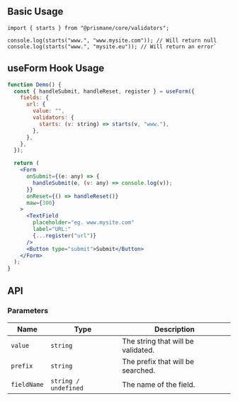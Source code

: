 ## Basic Usage

```tsx
import { starts } from "@prismane/core/validators";

console.log(starts("www.", "www.mysite.com")); // Will return null
console.log(starts("www.", "mysite.eu")); // Will return an error`
```

## useForm Hook Usage

```jsx
function Demo() {
  const { handleSubmit, handleReset, register } = useForm({
    fields: {
      url: {
        value: "",
        validators: {
          starts: (v: string) => starts(v, "www."),
        },
      },
    },
  });

  return (
    <Form
      onSubmit={(e: any) => {
        handleSubmit(e, (v: any) => console.log(v));
      }}
      onReset={() => handleReset()}
      maw={300}
    >
      <TextField
        placeholder="eg. www.mysite.com"
        label="URL:"
        {...register("url")}
      />
      <Button type="submit">Submit</Button>
    </Form>
  );
}
```

## API

### Parameters

| Name        | Type                 | Description                        |
| ----------- | -------------------- | ---------------------------------- |
| `value`     | `string`             | The string that will be validated. |
| `prefix`    | `string`             | The prefix that will be searched.  |
| `fieldName` | `string / undefined` | The name of the field.             |
